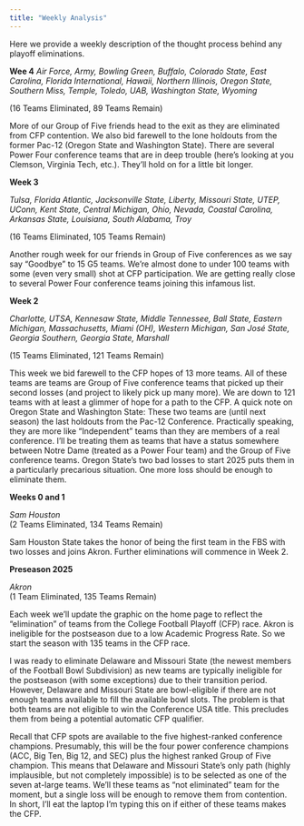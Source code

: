 ```yaml
---
title: "Weekly Analysis"
---
```


Here we provide a weekly description of the thought process behind any playoff eliminations.

**Wee 4**
*Air Force, Army, Bowling Green, Buffalo, Colorado State, East Carolina, Florida International, Hawaii, Northern Illinois, Oregon State, Southern Miss, Temple, Toledo, UAB, Washington State, Wyoming*

(16 Teams Eliminated, 89 Teams Remain)

More of our Group of Five friends head to the exit as they are eliminated from CFP contention. We also bid farewell to the lone holdouts from the former Pac-12 (Oregon State and Washington State). There are several Power Four conference teams that are in deep trouble (here's looking at you Clemson, Virginia Tech, etc.). They'll hold on for a little bit longer.


**Week 3**

*Tulsa, Florida Atlantic, Jacksonville State, Liberty, Missouri State, UTEP, UConn, Kent State, Central Michigan, Ohio, Nevada, Coastal Carolina, Arkansas State, Louisiana, South Alabama, Troy*

(16 Teams Eliminated, 105 Teams Remain)

Another rough week for our friends in Group of Five conferences as we say say "Goodbye" to 15 G5 teams. We're almost done to under 100 teams with some (even very small) shot at CFP participation. We are getting really close to several Power Four conference teams joining this infamous list.

**Week 2**

*Charlotte, UTSA, Kennesaw State, Middle Tennessee, Ball State, Eastern Michigan, Massachusetts, Miami (OH), Western Michigan, San José State, Georgia Southern, Georgia State, Marshall*

(15 Teams Eliminated, 121 Teams Remain)

This week we bid farewell to the CFP hopes of 13 more teams. All of these teams are teams are Group of Five conference teams that picked up their second losses (and project to likely pick up many more). We are down to 121 teams with at least a glimmer of hope for a path to the CFP. A quick note on Oregon State and Washington State: These two teams are (until next season) the last holdouts from the Pac-12 Conference. Practically speaking, they are more like "Independent" teams than they are members of a real conference. I'll be treating them as teams that have a status somewhere between Notre Dame (treated as a Power Four team) and the Group of Five conference teams. Oregon State's two bad losses to start 2025 puts them in a particularly precarious situation. One more loss should be enough to eliminate them.

**Weeks 0 and 1**

*Sam Houston\
*(2 Teams Eliminated, 134 Teams Remain)

Sam Houston State takes the honor of being the first team in the FBS with two losses and joins Akron. Further eliminations will commence in Week 2.

**Preseason 2025**

*Akron* *\
*(1 Team Eliminated, 135 Teams Remain)

Each week we'll update the graphic on the home page to reflect the "elimination" of teams from the College Football Playoff (CFP) race. Akron is ineligible for the postseason due to a low Academic Progress Rate. So we start the season with 135 teams in the CFP race.

I was ready to eliminate Delaware and Missouri State (the newest members of the Football Bowl Subdivision) as new teams are typically ineligible for the postseason (with some exceptions) due to their transition period. However, Delaware and Missouri State are bowl-eligible if there are not enough teams available to fill the available bowl slots. The problem is that both teams are not eligible to win the Conference USA title. This precludes them from being a potential automatic CFP qualifier.

Recall that CFP spots are available to the five highest-ranked conference champions. Presumably, this will be the four power conference champions (ACC, Big Ten, Big 12, and SEC) plus the highest ranked Group of Five champion. This means that Delaware and Missouri State's only path (highly implausible, but not completely impossible) is to be selected as one of the seven at-large teams. We'll these teams as "not eliminated" team for the moment, but a single loss will be enough to remove them from contention. In short, I'll eat the laptop I'm typing this on if either of these teams makes the CFP.
